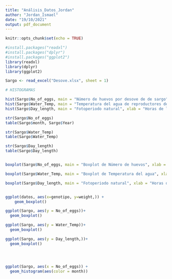```yaml
---
title: "Análisis_Datos_Jordan"
author: "Jordan_Ismael"
date: "19/10/2021"
output: pdf_document
---
```


```r
knitr::opts_chunk$set(echo = TRUE)

#install.packages("readxl")
#install.packages("dplyr")
#install.packages("ggplot2")
library(readxl)
library(dplyr)
library(ggplot2)

```

```r
Sargo <- read_excel("Desove.xlsx", sheet = 1)


```

```r

# HISTOGRAMAS

hist(Sargo$No_of_eggs, main = "Número de huevos por desove de de sargo", xlab = "Cantidad de huevos (n)", ylab = "Frecuencia")
hist(Sargo$Water_Temp, main = "Temperatura del agua de reproductores de sargo", xlab = "Temperatura (°C)", ylab = "Frecuencia")
hist(Sargo$Day_length, main = "Fotoperiodo natural", xlab = "Horas de luz", ylab = "Frecuencia")

```

```r
str(Sargo$No_of_eggs)
table(Sargo$month, Sargo$Year)

```

```r
str(Sargo$Water_Temp)
table(Sargo$Water_Temp)

str(Sargo$Day_length)
table(Sargo$Day_length)
```


```r

```











```r

boxplot(Sargo$No_of_eggs, main = "Boxplot de Número de huevos", xlab = "Número de huevos", ylab = "Frecuencia")

boxplot(Sargo$Water_Temp, main = "Boxplot de Temperatura del agua", xlab = "Temperatura (°C)", ylab = "Frecuencia")

boxplot(Sargo$Day_length, main = "Fotoperiodo natural", xlab = "Horas de luz (h)", ylab = "Frecuencia")


ggplot(datos, aes(x=genotipo, y=weight,)) +
    geom_boxplot()

ggplot(Sargo, aes(y = No_of_eggs))+
  geom_boxplot()

ggplot(Sargo, aes(y = Water_Temp))+
  geom_boxplot()

ggplot(Sargo, aes(y = Day_length,))+
  geom_boxplot()




ggplot(Sargo, aes(x = No_of_eggs)) +
  geom_histogram(aes(color = month))

```


